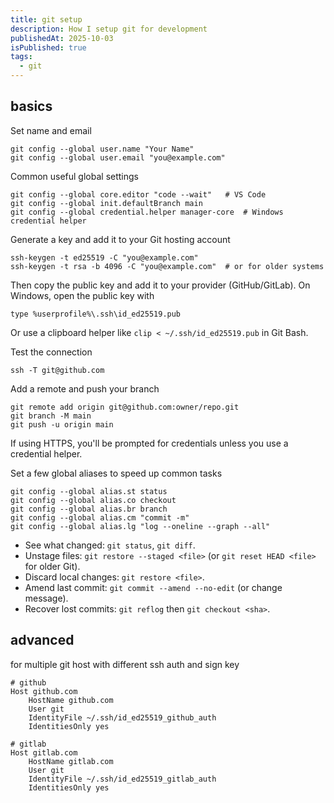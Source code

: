 ```yaml
---
title: git setup
description: How I setup git for development
publishedAt: 2025-10-03
isPublished: true
tags:
  - git
---
```


## basics

Set name and email

```shell
git config --global user.name "Your Name"
git config --global user.email "you@example.com"
```
Common useful global settings

```shell
git config --global core.editor "code --wait"   # VS Code
git config --global init.defaultBranch main
git config --global credential.helper manager-core  # Windows credential helper
```

Generate a key and add it to your Git hosting account

```shell
ssh-keygen -t ed25519 -C "you@example.com"
ssh-keygen -t rsa -b 4096 -C "you@example.com"  # or for older systems
```

Then copy the public key and add it to your provider (GitHub/GitLab). On Windows, open the public key with

```shell
type %userprofile%\.ssh\id_ed25519.pub
```

Or use a clipboard helper like `clip < ~/.ssh/id_ed25519.pub` in Git Bash.

Test the connection

```shell
ssh -T git@github.com
```

Add a remote and push your branch

```shell
git remote add origin git@github.com:owner/repo.git
git branch -M main
git push -u origin main
```

If using HTTPS, you'll be prompted for credentials unless you use a credential helper.

Set a few global aliases to speed up common tasks

```shell
git config --global alias.st status
git config --global alias.co checkout
git config --global alias.br branch
git config --global alias.cm "commit -m"
git config --global alias.lg "log --oneline --graph --all"
```

- See what changed: `git status`, `git diff`.
- Unstage files: `git restore --staged <file>` (or `git reset HEAD <file>` for older Git).
- Discard local changes: `git restore <file>`.
- Amend last commit: `git commit --amend --no-edit` (or change message).
- Recover lost commits: `git reflog` then `git checkout <sha>`.

## advanced

for multiple git host with different ssh auth and sign key

```shell title="C://Users/username/.ssh/config"
# github
Host github.com
    HostName github.com
    User git
    IdentityFile ~/.ssh/id_ed25519_github_auth
    IdentitiesOnly yes

# gitlab
Host gitlab.com
    HostName gitlab.com
    User git
    IdentityFile ~/.ssh/id_ed25519_gitlab_auth
    IdentitiesOnly yes
```
